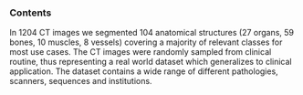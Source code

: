 ### Contents
In 1204 CT images we segmented 104 anatomical structures (27 organs, 59 bones, 10 muscles, 8 vessels) covering a majority of relevant classes for most use cases. The CT images were randomly sampled from clinical routine, thus representing a real world dataset which generalizes to clinical application. The dataset contains a wide range of different pathologies, scanners, sequences and institutions.
